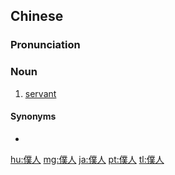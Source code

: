 {{also|仆人}}
==Chinese==
{{zh-forms|s=仆人}}

===Pronunciation===
{{zh-pron
|m=púrén
|c=buk6 jan4
|h=pfs=phu̍k-ngìn
|mn=qz,xm:po̍k-lîn/zz:po̍k-jîn
|mn-t=bog8 ring5
|cat=n
}}

===Noun===
{{zh-noun}}

# [[servant]]

====Synonyms====
* {{zh-l|傭人}}

[[hu:僕人]]
[[mg:僕人]]
[[ja:僕人]]
[[pt:僕人]]
[[tl:僕人]]